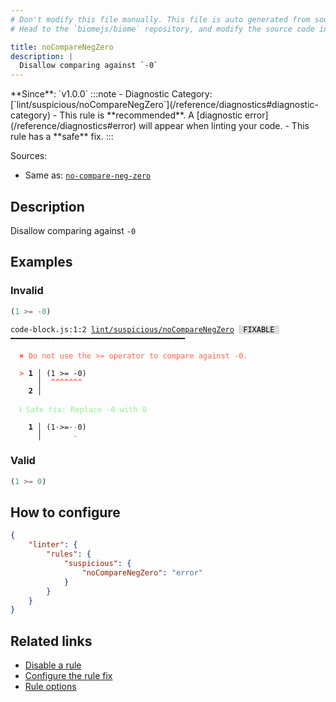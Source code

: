 ```yaml
---
# Don't modify this file manually. This file is auto generated from source, and you will lose your changes next time the website is built.
# Head to the `biomejs/biome` repository, and modify the source code in there.

title: noCompareNegZero
description: |
  Disallow comparing against `-0`
---
```


<Tabs>
<TabItem label="JavaScript (and super languages)" icon="seti:javascript">
**Since**: `v1.0.0`
:::note
- Diagnostic Category: [`lint/suspicious/noCompareNegZero`](/reference/diagnostics#diagnostic-category)
- This rule is **recommended**. A [diagnostic error](/reference/diagnostics#error) will appear when linting your code.
- This rule has a **safe** fix.
:::

Sources: 
- Same as: <a href="https://eslint.org/docs/latest/rules/no-compare-neg-zero" target="_blank"><code>no-compare-neg-zero</code></a>

## Description
Disallow comparing against `-0`

## Examples

### Invalid

```js
(1 >= -0)
```

<pre class="language-text"><code class="language-text">code-block.js:1:2 <a href="https://biomejs.dev/linter/rules/no-compare-neg-zero">lint/suspicious/noCompareNegZero</a> <span style="color: #000; background-color: #ddd;"> FIXABLE </span> ━━━━━━━━━━━━━━━━━━━━━━━━━━━━━━━━━━━━━━━<br /><br />  <strong><span style="color: Tomato;">✖</span></strong> <span style="color: Tomato;">Do not use the &gt;= operator to compare against -0.</span><br />  <br />  <strong><span style="color: Tomato;">&gt;</span></strong> <strong>1 │ </strong>(1 &gt;= -0)<br />   <strong>   │ </strong> <strong><span style="color: Tomato;">^</span></strong><strong><span style="color: Tomato;">^</span></strong><strong><span style="color: Tomato;">^</span></strong><strong><span style="color: Tomato;">^</span></strong><strong><span style="color: Tomato;">^</span></strong><strong><span style="color: Tomato;">^</span></strong><strong><span style="color: Tomato;">^</span></strong><br />    <strong>2 │ </strong><br />  <br />  <strong><span style="color: lightgreen;">ℹ</span></strong> <span style="color: lightgreen;">Safe fix</span><span style="color: lightgreen;">: </span><span style="color: lightgreen;">Replace -0 with 0</span><br />  <br />  <strong>  1 │ </strong>(1<span style="opacity: 0.8;">·</span>&gt;=<span style="opacity: 0.8;">·</span><span style="color: Tomato;">-</span>0)<br />  <strong>    │ </strong>      <span style="color: Tomato;">-</span>  <br /></code></pre>

### Valid

```js
(1 >= 0)
```

## How to configure
```json title="biome.json"
{
	"linter": {
		"rules": {
			"suspicious": {
				"noCompareNegZero": "error"
			}
		}
	}
}

```
## Related links

- [Disable a rule](/linter/#disable-a-lint-rule)
- [Configure the rule fix](/linter#configure-the-rule-fix)
- [Rule options](/linter/#rule-options)

</TabItem>
</Tabs>

